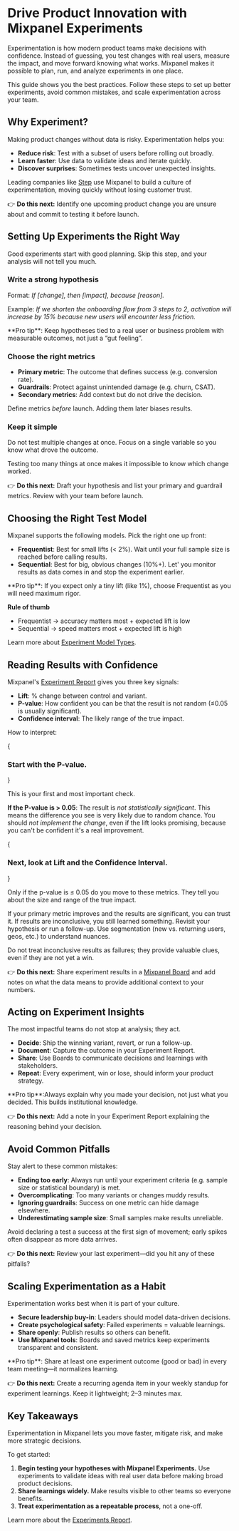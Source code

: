
# Drive Product Innovation with Mixpanel Experiments

Experimentation is how modern product teams make decisions with confidence. Instead of guessing, you test changes with real users, measure the impact, and move forward knowing what works. Mixpanel makes it possible to plan, run, and analyze experiments in one place.

This guide shows you the best practices. Follow these steps to set up better experiments, avoid common mistakes, and scale experimentation across your team.

## Why Experiment?

Making product changes without data is risky. Experimentation helps you:

- **Reduce risk**: Test with a subset of users before rolling out broadly.
- **Learn faster**: Use data to validate ideas and iterate quickly.
- **Discover surprises**: Sometimes tests uncover unexpected insights.

Leading companies like [Step](https://mixpanel.com/customers/how-step-boosted-direct-deposits-by-14-with-mixpanels-experimentation/) use Mixpanel to build a culture of experimentation, moving quickly without losing customer trust.

👉 **Do this next:** Identify one upcoming product change you are unsure about and commit to testing it before launch.


## Setting Up Experiments the Right Way

Good experiments start with good planning. Skip this step, and your analysis will not tell you much.

### Write a strong hypothesis

Format: *If [change], then [impact], because [reason].*

Example: *If we shorten the onboarding flow from 3 steps to 2, activation will increase by 15% because new users will encounter less friction.*

<Callout type="info">
**Pro tip**: Keep hypotheses tied to a real user or business problem with measurable outcomes, not just a “gut feeling”.
</Callout>

### Choose the right metrics

- **Primary metric**: The outcome that defines success (e.g. conversion rate).
- **Guardrails**: Protect against unintended damage (e.g. churn, CSAT).
- **Secondary metrics**: Add context but do not drive the decision.

Define metrics *before* launch. Adding them later biases results.

### Keep it simple

Do not test multiple changes at once. Focus on a single variable so you know what drove the outcome.

Testing too many things at once makes it impossible to know which change worked.

👉 **Do this next:** Draft your hypothesis and list your primary and guardrail metrics. Review with your team before launch.


## Choosing the Right Test Model

Mixpanel supports the following models. Pick the right one up front:

- **Frequentist**: Best for small lifts (< 2%). Wait until your full sample size is reached before calling results.
- **Sequential**: Best for big, obvious changes (10%+). Let' you monitor results as data comes in and stop the experiment earlier.

<Callout type="info">
**Pro tip**: If you expect only a tiny lift (like 1%), choose Frequentist as you will need maximum rigor.
</Callout>

**Rule of thumb**
- Frequentist → accuracy matters most + expected lift is low
- Sequential → speed matters most + expected lift is high

Learn more about [Experiment Model Types](/docs/reports/experiments#experiment-model-types).

## Reading Results with Confidence

Mixpanel's [Experiment Report](/docs/reports/experiments) gives you three key signals:

- **Lift**: % change between control and variant.
- **P-value**: How confident you can be that the result is not random (≤0.05 is usually significant).
- **Confidence interval**: The likely range of the true impact.

How to interpret:

<Steps>

{<h3>Start with the P-value.</h3>}

This is your first and most important check.

**If the P-value is > 0.05**: The result is *not statistically significant*. This means the difference you see is very likely due to random chance. You should *not implement the change*, even if the lift looks promising, because you can't be confident it's a real improvement.

{<h3>Next, look at Lift and the Confidence Interval.</h3>}

Only if the p-value is ≤ 0.05 do you move to these metrics. They tell you about the size and range of the true impact.

</Steps>

If your primary metric improves and the results are significant, you can trust it. If results are inconclusive, you still learned something. Revisit your hypothesis or run a follow-up. Use segmentation (new vs. returning users, geos, etc.) to understand nuances.

Do not treat inconclusive results as failures; they provide valuable clues, even if they are not yet a win.

👉 **Do this next:** Share experiment results in a [Mixpanel Board](https://mixpanel.com/blog/boards-collaborate-cards-mixpanel-feature-update/) and add notes on what the data means to provide additional context to your numbers.

## Acting on Experiment Insights

The most impactful teams do not stop at analysis; they act.

- **Decide**: Ship the winning variant, revert, or run a follow-up.
- **Document**: Capture the outcome in your Experiment Report.
- **Share**: Use Boards to communicate decisions and learnings with stakeholders.
- **Repeat**: Every experiment, win or lose, should inform your product strategy.

<Callout type="info">
**Pro tip**:Always explain why you made your decision, not just what you decided. This builds institutional knowledge.
</Callout>

👉 **Do this next:** Add a note in your Experiment Report explaining the reasoning behind your decision.

## Avoid Common Pitfalls

Stay alert to these common mistakes:

- **Ending too early**: Always run until your experiment criteria (e.g. sample size or statistical boundary) is met.
- **Overcomplicating**: Too many variants or changes muddy results.
- **Ignoring guardrails**: Success on one metric can hide damage elsewhere.
- **Underestimating sample size**: Small samples make results unreliable.

Avoid declaring a test a success at the first sign of movement; early spikes often disappear as more data arrives.

👉 **Do this next:** Review your last experiment—did you hit any of these pitfalls?

## Scaling Experimentation as a Habit

Experimentation works best when it is part of your culture.

- **Secure leadership buy-in**: Leaders should model data-driven decisions.
- **Create psychological safety**: Failed experiments = valuable learnings.
- **Share openly**: Publish results so others can benefit.
- **Use Mixpanel tools**: Boards and saved metrics keep experiments transparent and consistent.

<Callout type="info">
    **Pro tip**: Share at least one experiment outcome (good or bad) in every team meeting—it normalizes learning.
</Callout>

👉 **Do this next:** Create a recurring agenda item in your weekly standup for experiment learnings. Keep it lightweight; 2–3 minutes max.

## Key Takeaways

Experimentation in Mixpanel lets you move faster, mitigate risk, and make more strategic decisions. 

To get started:
1. **Begin testing your hypotheses with Mixpanel Experiments.** Use experiments to validate ideas with real user data before making broad product decisions.
2. **Share learnings widely.** Make results visible to other teams so everyone benefits.
3. **Treat experimentation as a repeatable process**, not a one-off.

Learn more about the [Experiments Report](/docs/reports/experiments).